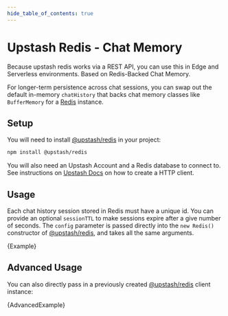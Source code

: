 ```yaml
---
hide_table_of_contents: true
---
```



# Upstash Redis - Chat Memory

Because upstash redis works via a REST API, you can use this in Edge and Serverless environments.
Based on Redis-Backed Chat Memory.

For longer-term persistence across chat sessions, you can swap out the default in-memory `chatHistory` that backs chat memory classes like `BufferMemory` for a [Redis](https://redis.io/) instance.

## Setup

You will need to install [@upstash/redis](https://github.com/upstash/upstash-redis) in your project:

```bash npm2yarn
npm install @upstash/redis
```

You will also need an Upstash Account and a Redis database to connect to. See instructions on [Upstash Docs](https://docs.upstash.com/redis/howto/connectclient#upstash-redis) on how to create a HTTP client.

## Usage

Each chat history session stored in Redis must have a unique id. You can provide an optional `sessionTTL` to make sessions expire after a give number of seconds.
The `config` parameter is passed directly into the `new Redis()` constructor of [@upstash/redis](https://docs.upstash.com/redis/sdks/javascriptsdk/overview), and takes all the same arguments.


<CodeBlock language="typescript">{Example}</CodeBlock>

## Advanced Usage

You can also directly pass in a previously created [@upstash/redis](https://docs.upstash.com/redis/sdks/javascriptsdk/overview) client instance:


<CodeBlock language="typescript">{AdvancedExample}</CodeBlock>
